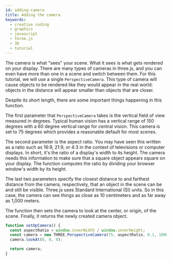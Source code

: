 ```yaml
---
id: adding-camera
title: Adding the camera
keywords:
  - creative coding
  - graphics
  - javascript
  - three.js
  - 3D
  - tutorial
---
```


The camera is what "sees" your scene. What it sees is what gets rendered on your display. There are many types of cameras in three.js, and you can even have more than one in a scene and switch between them. For this tutorial, we will use a single `PerspectiveCamera`. This type of camera will cause objects to be rendered like they would appear in the real world: objects in the distance will appear smaller than objects that are closer.

Despite its short length, there are some important things happening in this function.

The first parameter that `PerspectiveCamera` takes is the vertical field of view measured in degrees. Typical human vision has a vertical range of 150 degrees with a 60 degree vertical range for central vision. This camera is set to 75 degrees which provides a reasonable default for most scenes.

The second parameter is the aspect ratio. You may have seen this written as a ratio such as 16:9, 21:9, or 4:3 in the context of televisions or computer displays. In short, it's the ratio of a display's width to its height. The camera needs this information to make sure that a square object appears square on your display. The function computes the ratio by dividing your browser window's width by its height.

The last two parameters specify the closest distance to and farthest distance from the camera, respectively, that an object in the scene can be and still be visible. Three.js uses Standard International (SI) units. So in this case, the camera can see things as close as 10 centimeters and as far away as 1,000 meters.

The function then sets the camera to look at the center, or origin, of the scene. Finally, it returns the newly created camera object.

```javascript
function setUpCamera() {
  const aspectRatio = window.innerWidth / window.innerHeight;
  const camera = new THREE.PerspectiveCamera(75, aspectRatio, 0.1, 1000);
  camera.lookAt(0, 0, 0);

  return camera;
}
```
